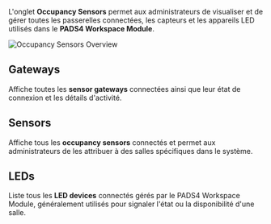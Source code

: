 L'onglet **Occupancy Sensors** permet aux administrateurs de visualiser et de gérer toutes les passerelles connectées, les capteurs et les appareils LED utilisés dans le **PADS4 Workspace Module**.

![Occupancy Sensors Overview](/mnt/data/image.png)

## Gateways

Affiche toutes les **sensor gateways** connectées ainsi que leur état de connexion et les détails d'activité.

## Sensors

Affiche tous les **occupancy sensors** connectés et permet aux administrateurs de les attribuer à des salles spécifiques dans le système.

## LEDs

Liste tous les **LED devices** connectés gérés par le PADS4 Workspace Module, généralement utilisés pour signaler l'état ou la disponibilité d'une salle.
